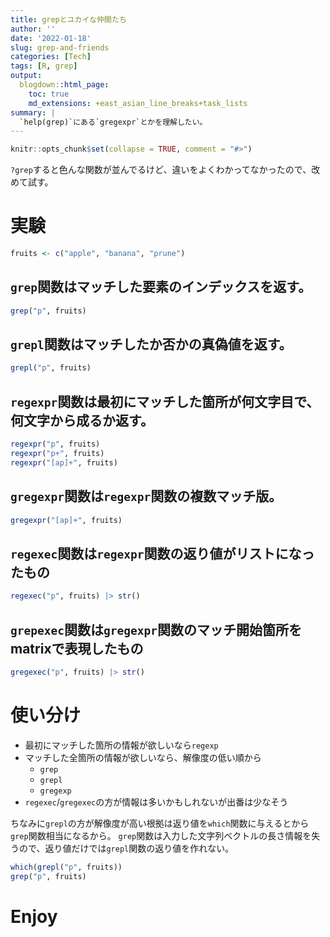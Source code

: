 ```yaml
---
title: grepとユカイな仲間たち
author: ''
date: '2022-01-18'
slug: grep-and-friends
categories: [Tech]
tags: [R, grep]
output:
  blogdown::html_page:
    toc: true
    md_extensions: +east_asian_line_breaks+task_lists
summary: |
  `help(grep)`にある`gregexpr`とかを理解したい。
---
```


```r
knitr::opts_chunk$set(collapse = TRUE, comment = "#>")
```


`?grep`すると色んな関数が並んでるけど、違いをよくわかってなかったので、改めて試す。

# 実験

```r
fruits <- c("apple", "banana", "prune")
```

## `grep`関数はマッチした要素のインデックスを返す。

```r
grep("p", fruits)
```

## `grepl`関数はマッチしたか否かの真偽値を返す。

```r
grepl("p", fruits)
```

## `regexpr`関数は最初にマッチした箇所が何文字目で、何文字から成るか返す。

```r
regexpr("p", fruits)
regexpr("p+", fruits)
regexpr("[ap]+", fruits)
```

## `gregexpr`関数は`regexpr`関数の複数マッチ版。

```r
gregexpr("[ap]+", fruits)
```

## `regexec`関数は`regexpr`関数の返り値がリストになったもの

```r
regexec("p", fruits) |> str()
```

## `grepexec`関数は`gregexpr`関数のマッチ開始箇所をmatrixで表現したもの

```r
gregexec("p", fruits) |> str()
```

# 使い分け

- 最初にマッチした箇所の情報が欲しいなら`regexp`
- マッチした全箇所の情報が欲しいなら、解像度の低い順から
    - `grep`
    - `grepl`
    - `gregexp`
- `regexec`/`gregexec`の方が情報は多いかもしれないが出番は少なそう

ちなみに`grepl`の方が解像度が高い根拠は返り値を`which`関数に与えるとから`grep`関数相当になるから。
`grep`関数は入力した文字列ベクトルの長さ情報を失うので、返り値だけでは`grepl`関数の返り値を作れない。

```r
which(grepl("p", fruits))
grep("p", fruits)
```

# Enjoy {.unlisted .unnumbered}